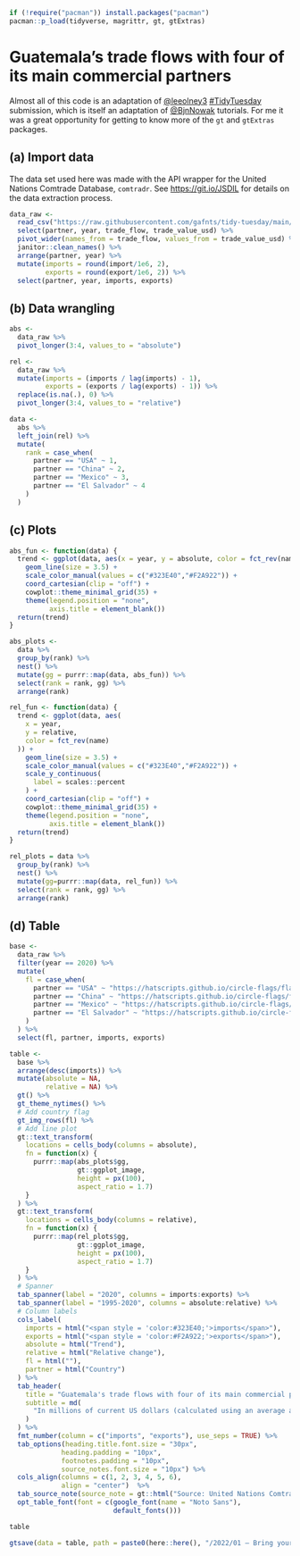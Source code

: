 ```r
if (!require("pacman")) install.packages("pacman")
pacman::p_load(tidyverse, magrittr, gt, gtExtras)
```

# Guatemala's trade flows with four of its main commercial partners

Almost all of this code is an adaptation of [\@leeolney3](https://twitter.com/leeolney3) [#TidyTuesday](https://twitter.com/hashtag/TidyTuesday?src=hashtag_click) submission, which is itself an adaptation of [\@BjnNowak](https://twitter.com/BjnNowak) tutorials. For me it was a great opportunity for getting to know more of the `gt` and `gtExtras` packages.

## (a) Import data

The data set used here was made with the API wrapper for the United Nations Comtrade Database, `comtradr`. See <https://git.io/JSDlL> for details on the data extraction process.

```r
data_raw <- 
  read_csv("https://raw.githubusercontent.com/gafnts/tidy-tuesday/main/2022/01%20%E2%80%94%20Bring%20your%20own%20data/Data/data.csv") %>% 
  select(partner, year, trade_flow, trade_value_usd) %>% 
  pivot_wider(names_from = trade_flow, values_from = trade_value_usd) %>% 
  janitor::clean_names() %>% 
  arrange(partner, year) %>% 
  mutate(imports = round(import/1e6, 2), 
         exports = round(export/1e6, 2)) %>% 
  select(partner, year, imports, exports)
```

## (b) Data wrangling

```r
abs <-
  data_raw %>%
  pivot_longer(3:4, values_to = "absolute")

rel <-
  data_raw %>%
  mutate(imports = (imports / lag(imports) - 1),
         exports = (exports / lag(exports) - 1)) %>%
  replace(is.na(.), 0) %>%
  pivot_longer(3:4, values_to = "relative")

data <-
  abs %>%
  left_join(rel) %>%
  mutate(
    rank = case_when(
      partner == "USA" ~ 1,
      partner == "China" ~ 2,
      partner == "Mexico" ~ 3,
      partner == "El Salvador" ~ 4
    )
  )
```

## (c) Plots

```r
abs_fun <- function(data) {
  trend <- ggplot(data, aes(x = year, y = absolute, color = fct_rev(name))) +
    geom_line(size = 3.5) +
    scale_color_manual(values = c("#323E40","#F2A922")) +
    coord_cartesian(clip = "off") +
    cowplot::theme_minimal_grid(35) +
    theme(legend.position = "none",
          axis.title = element_blank())
  return(trend)
}

abs_plots <-
  data %>%
  group_by(rank) %>%
  nest() %>%
  mutate(gg = purrr::map(data, abs_fun)) %>%
  select(rank = rank, gg) %>%
  arrange(rank)
```

```r
rel_fun <- function(data) {
  trend <- ggplot(data, aes(
    x = year,
    y = relative,
    color = fct_rev(name)
  )) +
    geom_line(size = 3.5) +
    scale_color_manual(values = c("#323E40","#F2A922")) +
    scale_y_continuous(
      label = scales::percent
    ) +
    coord_cartesian(clip = "off") +
    cowplot::theme_minimal_grid(35) +
    theme(legend.position = "none",
          axis.title = element_blank())
  return(trend)
}

rel_plots = data %>%
  group_by(rank) %>%
  nest() %>%
  mutate(gg=purrr::map(data, rel_fun)) %>%
  select(rank = rank, gg) %>%
  arrange(rank)
```

## (d) Table

```r
base <- 
  data_raw %>%
  filter(year == 2020) %>%
  mutate(
    fl = case_when(
      partner == "USA" ~ "https://hatscripts.github.io/circle-flags/flags/us.svg",
      partner == "China" ~ "https://hatscripts.github.io/circle-flags/flags/cn.svg",
      partner == "Mexico" ~ "https://hatscripts.github.io/circle-flags/flags/mx.svg",
      partner == "El Salvador" ~ "https://hatscripts.github.io/circle-flags/flags/sv.svg"
    )
  ) %>%
  select(fl, partner, imports, exports) 
```

```r
table <-
  base %>%
  arrange(desc(imports)) %>%
  mutate(absolute = NA,
         relative = NA) %>%
  gt() %>%
  gt_theme_nytimes() %>%
  # Add country flag
  gt_img_rows(fl) %>%
  # Add line plot
  gt::text_transform(
    locations = cells_body(columns = absolute),
    fn = function(x) {
      purrr::map(abs_plots$gg,
                 gt::ggplot_image,
                 height = px(100),
                 aspect_ratio = 1.7)
    }
  ) %>%
  gt::text_transform(
    locations = cells_body(columns = relative),
    fn = function(x) {
      purrr::map(rel_plots$gg,
                 gt::ggplot_image,
                 height = px(100),
                 aspect_ratio = 1.7)
    }
  ) %>%
  # Spanner
  tab_spanner(label = "2020", columns = imports:exports) %>%
  tab_spanner(label = "1995-2020", columns = absolute:relative) %>%
  # Column labels
  cols_label(
    imports = html("<span style = 'color:#323E40;'>imports</span>"),
    exports = html("<span style = 'color:#F2A922;'>exports</span>"),
    absolute = html("Trend"),
    relative = html("Relative change"),
    fl = html(""),
    partner = html("Country")
  ) %>%
  tab_header(
    title = "Guatemala's trade flows with four of its main commercial partners",
    subtitle = md(
      "In millions of current US dollars (calculated using an average annual exchange rate)"
    )
  ) %>% 
  fmt_number(column = c("imports", "exports"), use_seps = TRUE) %>%
  tab_options(heading.title.font.size = "30px",
             heading.padding = "10px",
             footnotes.padding = "10px",
             source_notes.font.size = "10px") %>%
  cols_align(columns = c(1, 2, 3, 4, 5, 6),
             align = "center")  %>%
  tab_source_note(source_note = gt::html("Source: United Nations Comtrade Database")) %>% 
  opt_table_font(font = c(google_font(name = "Noto Sans"),
                          default_fonts()))

table
```

```r
gtsave(data = table, path = paste0(here::here(), "/2022/01 — Bring your own data/"))
```
